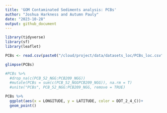 ```yaml
---
title: 'GOM Contaminated Sediments analysis: PCBs'
author: "Joshua Harkness and Autumn Pauly"
date: "2023-10-28"
output: github_document
---
```


```r
library(tidyverse)
library(sf)
library(leaflet)
```

```r
PCBs <- read.csv(paste0("/cloud/project/data/datasets_loc/PCBs_loc.csv"), header = T)
```

```r
glimpse(PCBs)
```
```r
#PCBs %>%
  #drop_na(c(PCB_52_NGG:PCB209_NGG))
  #mutate(PCBs = sum(c(PCB_52_NGGPCB209_NGG)), na.rm = T)
  #unite("PCBs", PCB_52_NGG:PCB209_NGG, remove = TRUE)
```


```r
PCBs %>%
  ggplot(aes(x = LONGITUDE, y = LATITUDE, color = DDT_2_4_C))+
  geom_point()
```

